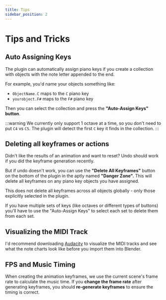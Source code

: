 ```yaml
---
title: Tips
sidebar_position: 2
---
```


# Tips and Tricks

## Auto Assigning Keys

The plugin can automatically assign piano keys if you create a collection with objects with the note letter appended to the end.

For example, you'd name your objects something like:

- `ObjectName.C` maps to the `C` piano key
- `yourobject.F#` maps to the `F#` piano key

Then you can select the collection and press the **"Auto-Assign Keys" button**.

:::warning
We currently only support 1 octave at a time, so you don't need to put `C4` vs `C5`. The plugin will detect the first `C` key it finds in the collection.
:::

## Deleting all keyframes or actions

Didn't like the results of an animation and want to reset? Undo should work if you did the keyframe generation recently.

But if undo doesn't work, you can use the **"Delete All Keyframes"** button on the bottom of the plugin in the aptly named **"Danger Zone".** This will delete all keyframes on any piano key objects you have assigned.

This does not delete all keyframes across all objects globally - only those explicitly selected in the plugin.

If you have multiple sets of keys (like octaves or different types of buttons) you'll have to use the "Auto-Assign Keys" to select each set to delete them from each set.

## Visualizing the MIDI Track

I'd recommend downloading [Audacity](https://www.audacityteam.org/) to visualize the MIDI tracks and see what the note charts look like before you import them into Blender.

## FPS and Music Timing

When creating the animation keyframes, we use the current scene's frame rate to calculate the music time. If you **change the frame rate** after generating keyframes, you should **re-generate keyframes** to ensure the timing is correct.
